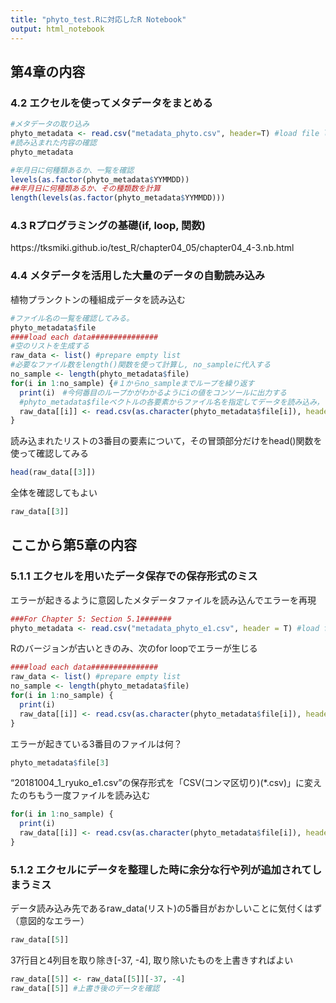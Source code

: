 ---
title: "phyto_test.Rに対応したR Notebook"
output: html_notebook
---
## 第4章の内容
### 4.2 エクセルを使ってメタデータをまとめる
```{r}
#メタデータの取り込み
phyto_metadata <- read.csv("metadata_phyto.csv", header=T) #load file list
#読み込まれた内容の確認
phyto_metadata
```

```{r}
#年月日に何種類あるか、一覧を確認
levels(as.factor(phyto_metadata$YYMMDD))
##年月日に何種類あるか、その種類数を計算
length(levels(as.factor(phyto_metadata$YYMMDD)))
```
### 4.3 Rプログラミングの基礎(if, loop, 関数)
https://tksmiki.github.io/test_R/chapter04_05/chapter04_4-3.nb.html

### 4.4 メタデータを活用した大量のデータの自動読み込み
植物プランクトンの種組成データを読み込む
```{r}
#ファイル名の一覧を確認してみる。
phyto_metadata$file
####load each data###############
#空のリストを生成する
raw_data <- list() #prepare empty list
#必要なファイル数をlength()関数を使って計算し, no_sampleに代入する
no_sample <- length(phyto_metadata$file)
for(i in 1:no_sample) {#１からno_sampleまでループを繰り返す
  print(i)　#今何番目のループかがわかるようにiの値をコンソールに出力する
  #phyto_metadata$fileベクトルの各要素からファイル名を指定してデータを読み込み，リストの各要素に代入していく
  raw_data[[i]] <- read.csv(as.character(phyto_metadata$file[i]), header = T)
}
```
読み込まれたリストの3番目の要素について，その冒頭部分だけをhead()関数を使って確認してみる
```{r}
head(raw_data[[3]])
```
全体を確認してもよい
```{r}
raw_data[[3]]
```

## ここから第5章の内容
### 5.1.1 エクセルを用いたデータ保存での保存形式のミス

エラーが起きるように意図したメタデータファイルを読み込んでエラーを再現
```{r}
###For Chapter 5: Section 5.1#######
phyto_metadata <- read.csv("metadata_phyto_e1.csv", header = T) #load file list
```

Rのバージョンが古いときのみ、次のfor loopでエラーが生じる
```{r error = TRUE}
####load each data###############
raw_data <- list() #prepare empty list
no_sample <- length(phyto_metadata$file)
for(i in 1:no_sample) {
  print(i)
  raw_data[[i]] <- read.csv(as.character(phyto_metadata$file[i]), header = T)
}
```
エラーが起きている3番目のファイルは何？
```{r}
phyto_metadata$file[3]
```
"20181004_1_ryuko_e1.csv"の保存形式を「CSV(コンマ区切り)(*.csv)」に変えたのちもう一度ファイルを読み込む
```{r}
for(i in 1:no_sample) {
  print(i)
  raw_data[[i]] <- read.csv(as.character(phyto_metadata$file[i]), header = T)
}
```
### 5.1.2 エクセルにデータを整理した時に余分な行や列が追加されてしまうミス

データ読み込み先であるraw_data(リスト)の5番目がおかしいことに気付くはず（意図的なエラー）
```{r}
raw_data[[5]]
```
37行目と4列目を取り除き[-37, -4], 取り除いたものを上書きすればよい
```{r}
raw_data[[5]] <- raw_data[[5]][-37, -4]
raw_data[[5]] #上書き後のデータを確認
```


